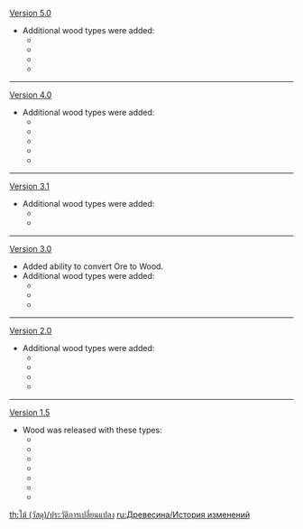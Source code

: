 {{Change History/Header}}
[[Version 5.0]]
*Additional wood types were added:
**{{Item|White Chestnut Oak Wood}}
**{{Item|Ashen Aratiku Wood}}
**{{Item|Flammabomb Wood}}
**{{Item|Peach Palm Wood}}
----
[[Version 4.0]]
*Additional wood types were added:
**{{Item|Ash Wood}}
**{{Item|Cypress Wood}}
**{{Item|Linden Wood}}
**{{Item|Mallow Wood}}
**{{Item|Torch Wood}}
----
[[Version 3.1]]
*Additional wood types were added:
**{{Item|Athel Wood}}
**{{Item|Mountain Date Wood}}
----
[[Version 3.0]]
*Added ability to convert Ore to Wood.
*Additional wood types were added:
**{{Item|Brightwood}}
**{{Item|Karmaphala Wood}}
**{{Item|Adhigama Wood}}
----
[[Version 2.0]]
*Additional wood types were added:
**{{Item|Aralia Wood}}
**{{Item|Maple Wood}}
**{{Item|Otogi Wood}}
**{{Item|Yumemiru Wood}}
----
[[Version 1.5]]
*Wood was released with these types:
**{{Item|Bamboo Segment}}
**{{Item|Birch Wood}}
**{{Item|Cuihua Wood}}
**{{Item|Fir Wood}}
**{{Item|Fragrant Cedar Wood}}
**{{Item|Pine Wood}}
**{{Item|Sandbearer Wood}}
<noinclude>


[[th:ไม้ (วัสดุ)/ประวัติการเปลี่ยนแปลง]]
[[ru:Древесина/История изменений]]
</noinclude>